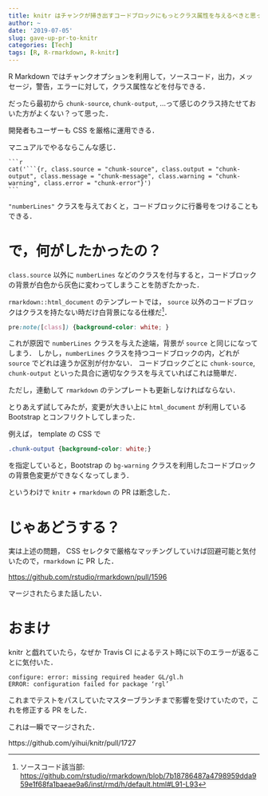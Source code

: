 ```yaml
---
title: knitr はチャンクが掃き出すコードブロックにもっとクラス属性を与えるべきと思ったが PR を断念した
author: ~
date: '2019-07-05'
slug: gave-up-pr-to-knitr
categories: [Tech]
tags: [R, R-rmarkdown, R-knitr]
---
```


R Markdown ではチャンクオプションを利用して，ソースコード，出力，メッセージ，警告，エラーに対して，クラス属性などを付与できる．

だったら最初から `chunk-source`, `chunk-output`, ...って感じのクラス持たせておいた方がよくない？って思った．

開発者もユーザーも CSS を厳格に運用できる．

マニュアルでやるならこんな感じ．

``````
```r
cat('```{r, class.source = "chunk-source", class.output = "chunk-output", class.message = "chunk-message", class.warning = "chunk-warning", class.error = "chunk-error"}')
```
``````

`"numberLines"` クラスを与えておくと，コードブロックに行番号をつけることもできる．

# で，何がしたかったの？

`class.source` 以外に `numberLines` などのクラスを付与すると，コードブロックの背景が白色から灰色に変わってしまうことを防ぎたかった．

`rmarkdown::html_document` のテンプレートでは， `source` 以外のコードブロックはクラスを持たない時だけ白背景になる仕様だ^[ソースコード該当部: <https://github.com/rstudio/rmarkdown/blob/7b18786487a4798959dda959e1f68fa1baeae9a6/inst/rmd/h/default.html#L91-L93>]．

```css
pre:note([class]) {background-color: white; }
```

これが原因で `numberLines` クラスを与えた途端，背景が `source` と同じになってしまう．
しかし，`numberLines` クラスを持つコードブロックの内，どれが `source` でどれは違うか区別が付かない．
コードブロックごとに `chunk-source`, `chunk-output` といった具合に適切なクラスを与えていればこれは簡単だ．

ただし，連動して `rmarkdown` のテンプレートも更新しなければならない．

とりあえず試してみたが，変更が大きい上に `html_document` が利用している Bootstrap とコンフリクトしてしまった．

例えば， template の CSS で 

```css
.chunk-output {background-color: white;}
```

を指定していると，Bootstrap の `bg-warning` クラスを利用したコードブロックの背景色変更ができなくなってしまう．

というわけで `knitr` + `rmarkdown` の PR は断念した．


# じゃあどうする？

実は上述の問題， CSS セレクタで厳格なマッチングしていけば回避可能と気付いたので，`rmarkdown` に PR した．

<https://github.com/rstudio/rmarkdown/pull/1596>

マージされたらまた話したい．

# おまけ

knitr と戯れていたら，なぜか Travis CI によるテスト時に以下のエラーが返ることに気付いた．

```
configure: error: missing required header GL/gl.h
ERROR: configuration failed for package ‘rgl’
```

これまでテストをパスしていたマスターブランチまで影響を受けていたので，これを修正する PR をした．

これは一瞬でマージされた．

https://github.com/yihui/knitr/pull/1727

